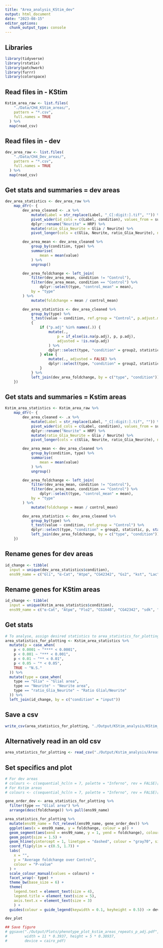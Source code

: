 ```yaml
---
title: "Area_analysis_KStim_dev"
output: html_document
date: "2023-08-15"
editor_options: 
  chunk_output_type: console
---
```


## Libraries
```r
library(tidyverse)
library(rstatix)
library(patchwork)
library(furrr)
library(colorspace)
```

## Read files in - KStim
```r
Kstim_area_raw <- list.files(
    "./Data/CH4_KStim_areas/",
    pattern = "*.csv",
    full.names = TRUE
  ) %>%
  map(read_csv)
```

## Read files in - dev
```r
dev_area_raw <- list.files(
    "./Data/CH4_Dev_areas/",
    pattern = "*.csv",
    full.names = TRUE
  ) %>%
  map(read_csv)
```

## Get stats and summaries = dev areas
```r
dev_area_statistics <- dev_area_raw %>%
    map_dfr(~ {
        dev_area_cleaned <- .x %>%
            mutate(Label = str_replace(Label, "_C[:digit:].tif", "")) %>%
            pivot_wider(id_cols = c(Label, condition), values_from = sum_Area, names_from = channel) %>%
            dplyr::rename("Neurite" = HRP) %>%
            mutate(ratio_Glia_Neurite = Glia / Neurite) %>%
            pivot_longer(cols = c(Glia, Neurite, ratio_Glia_Neurite), names_to = "type")

        dev_area_mean <- dev_area_cleaned %>%
            group_by(condition, type) %>%
            summarise(
                mean = mean(value)
            ) %>%
            ungroup()

        dev_area_foldchange <- left_join(
            filter(dev_area_mean, condition != "Control"),
            filter(dev_area_mean, condition == "Control") %>%
                dplyr::select(type, "control_mean" = mean),
            by = "type"
        ) %>%
            mutate(foldchange = mean / control_mean)

        dev_area_statistics <- dev_area_cleaned %>%
            group_by(type) %>%
            t_test(value ~ condition, ref.group = "Control", p.adjust.method = "bonferroni") %>%
            { 
                if ("p.adj" %in% names(.)) {
                    mutate(., 
                        p = if_else(is.na(p.adj), p, p.adj),
                        adjusted = !is.na(p.adj)
                    ) %>%
                    dplyr::select(type, "condition" = group2, statistic, p, starts_with("n"), adjusted)
                } else {
                    mutate(., adjusted = FALSE) %>%
                    dplyr::select(type, "condition" = group2, statistic, p, starts_with("n"), adjusted)
                }
            } %>%
            left_join(dev_area_foldchange, by = c("type", "condition"))
    })
```

## Get stats and summaries = Kstim areas
```r
Kstim_area_statistics <- Kstim_area_raw %>%
    map_dfr(~ {
        dev_area_cleaned <- .x %>%
            mutate(Label = str_replace(Label, "_C[:digit:].tif", "")) %>%
            pivot_wider(id_cols = c(Label, condition), values_from = sum_Area, names_from = channel) %>%
            dplyr::rename("Neurite" = HRP) %>%
            mutate(ratio_Glia_Neurite = Glia / Neurite) %>%
            pivot_longer(cols = c(Glia, Neurite, ratio_Glia_Neurite), names_to = "type")

        dev_area_mean <- dev_area_cleaned %>%
            group_by(condition, type) %>%
            summarise(
                mean = mean(value)
            ) %>%
            ungroup()

        dev_area_foldchange <- left_join(
            filter(dev_area_mean, condition != "Control"),
            filter(dev_area_mean, condition == "Control") %>%
                dplyr::select(type, "control_mean" = mean),
            by = "type"
        ) %>%
            mutate(foldchange = mean / control_mean)

        dev_area_statistics <- dev_area_cleaned %>%
            group_by(type) %>%
            t_test(value ~ condition, ref.group = "Control") %>%
            dplyr::select(type, "condition" = group2, statistic, p, starts_with("n")) %>%
            left_join(dev_area_foldchange, by = c("type", "condition"))
    })
```


## Rename genes for dev areas
```r
id_change <- tibble(
  input = unique(dev_area_statistics$condition),
  ens99_name = c("Gli", "α-Cat", "Atpα", "CG42342", "Gs2", "kst", "Lac", "lost", "Nrg", "nrv2", "Pdi", "sdk", "cold", "shot", "CG1648", "Flo2", "Vha55"))
```

## Rename genes for KStim areas
```r
id_change <- tibble(
  input = unique(Kstim_area_statistics$condition),
  ens99_name = c("α-Cat", "Atpα", "Flo2", "CG1648", "CG42342", "sdk", "Gli","Gs2", "kst", "Lac", "lost", "Nrg", "Pdi", "cold", "nrv2","shot", "Vha55"))
``` 

## Get stats
```r
# To analyse, assign desired statistics to area_statistics_for_plotting (Kstim_area_statistics or dev_area_statistics)
area_statistics_for_plotting <- Kstim_area_statistics %>%
  mutate(p = case_when(
    p < 0.0001 ~ "**** < 0.0001",
    p < 0.001 ~ "*** < 0.001",
    p < 0.01 ~ "** < 0.01",
    p < 0.05 ~ "* < 0.05",
    TRUE ~ "N.S."
  )) %>%
  mutate(type = case_when(
    type == "Glia" ~ "Glial area",
    type == "Neurite" ~ "Neurite area",
    type == "ratio_Glia_Neurite" ~ "Ratio Glial/Neurite"
  )) %>%
  left_join(id_change, by = c("condition" = "input"))
```

## Save a csv
```r
write_csv(area_statistics_for_plotting, "./Output/KStim_analysis/KStim_area_summary_statistics_repeats_tidy_p_adj.csv")
```

## Alternatively read in an old csv
```r
area_statistics_for_plotting <- read_csv("./Output/Kstim_analysis/Areas_output/Kstim_area_summary_statistics_tidy.csv")
```

## Set specifics and plot
```r
# For dev areas
# colours <- c(sequential_hcl(n = 7, palette = "Inferno", rev = FALSE)[3:5], "gray70")
# For Kstim areas
# colours <- c(sequential_hcl(n = 7, palette = "Inferno", rev = FALSE)[2:5], "gray70")

gene_order_dev <- area_statistics_for_plotting %>%
  filter(type == "Glial area") %>%
  arrange(desc(foldchange)) %>% pull(ens99_name)

area_statistics_for_plotting %>%
  mutate(ens99_name = fct_relevel(ens99_name, gene_order_dev)) %>%
  ggplot(aes(x = ens99_name, y = foldchange, colour = p)) +
  geom_segment(aes(xend = ens99_name, y = 1, yend = foldchange), colour = "gray50", size = 0.3) + 
  geom_point(size = 1.5) + 
  geom_hline(yintercept = 1, linetype = "dashed", colour = "gray70", size = 0.2) +
  coord_flip(ylim = c(0.5, 1.7)) +
  labs(
    x = "", 
    y = "Average foldchange over Control",
    colour = "P-value"
  ) + 
  scale_colour_manual(values = colours) + 
  facet_wrap(~ type) +
  theme_bw(base_size = 6) + 
  theme(
    legend.text = element_text(size = 4),
    legend.title = element_text(size = 5),
    axis.text.x = element_text(size = 3)
    ) +
  guides(colour = guide_legend(keywidth = 0.1, keyheight = 0.5)) -> dev_plot

dev_plot

## Save figure
# ggsave("./Output/Plots/phenotype_plot_kstim_areas_repeats_p_adj.pdf",
#        width = 11 * 0.3937, height = 5 * 0.38937,
#        device = cairo_pdf)
```
